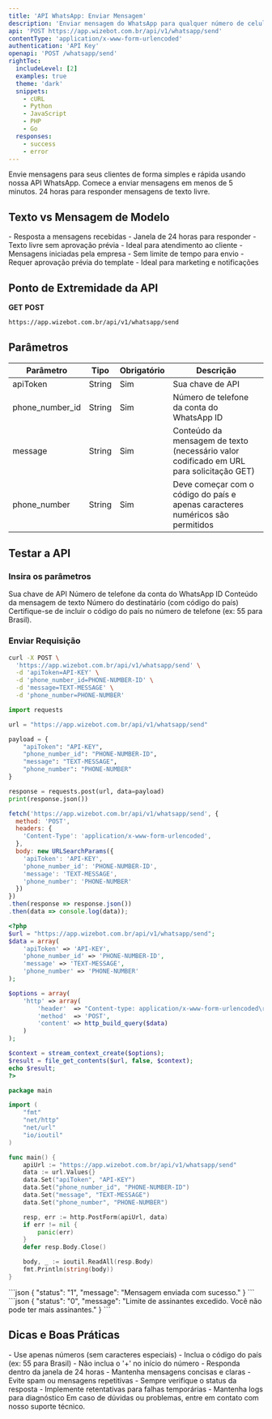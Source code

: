 ```yaml
---
title: 'API WhatsApp: Enviar Mensagem'
description: 'Enviar mensagem do WhatsApp para qualquer número de celular'
api: 'POST https://app.wizebot.com.br/api/v1/whatsapp/send'
contentType: 'application/x-www-form-urlencoded'
authentication: 'API Key'
openapi: 'POST /whatsapp/send'
rightToc:
  includeLevel: [2]
  examples: true
  theme: 'dark'
  snippets:
    - cURL
    - Python
    - JavaScript
    - PHP
    - Go
  responses:
    - success
    - error
---
```


<Note>
  Envie mensagens para seus clientes de forma simples e rápida usando nossa API WhatsApp.
</Note>

<CardGroup cols={2}>
  <Card title="Início Rápido" icon="bolt">
    Comece a enviar mensagens em menos de 5 minutos.
  </Card>
  <Card title="Limites de Uso" icon="clock">
    24 horas para responder mensagens de texto livre.
  </Card>
</CardGroup>

## Texto vs Mensagem de Modelo

<Tabs>
  <Tab title="Mensagem de Texto">
    - Resposta a mensagens recebidas
    - Janela de 24 horas para responder
    - Texto livre sem aprovação prévia
    - Ideal para atendimento ao cliente
  </Tab>
  <Tab title="Mensagem de Modelo">
    - Mensagens iniciadas pela empresa
    - Sem limite de tempo para envio
    - Requer aprovação prévia do template
    - Ideal para marketing e notificações
  </Tab>
</Tabs>

## Ponto de Extremidade da API

<Icon icon="circle-right" color="#34D399" size={20} /> **GET** 
<Icon icon="circle-right" color="#F87171" size={20} /> **POST**

```bash
https://app.wizebot.com.br/api/v1/whatsapp/send
```

## Parâmetros

| Parâmetro | Tipo | Obrigatório | Descrição |
|-----------|------|-------------|-----------|
| apiToken | String | Sim | Sua chave de API |
| phone_number_id | String | Sim | Número de telefone da conta do WhatsApp ID |
| message | String | Sim | Conteúdo da mensagem de texto (necessário valor codificado em URL para solicitação GET) |
| phone_number | String | Sim | Deve começar com o código do país e apenas caracteres numéricos são permitidos |

## Testar a API

### Insira os parâmetros

<ParamField body="apiToken" type="string" required>
  Sua chave de API
</ParamField>

<ParamField body="phone_number_id" type="string" required>
  Número de telefone da conta do WhatsApp ID
</ParamField>

<ParamField body="message" type="string" required>
  Conteúdo da mensagem de texto
</ParamField>

<ParamField body="phone_number" type="string" required placeholder="5511999999999">
  Número do destinatário (com código do país)
</ParamField>

<Tip>
  Certifique-se de incluir o código do país no número de telefone (ex: 55 para Brasil).
</Tip>

### Enviar Requisição

<RequestExample>

```bash cURL
curl -X POST \
  'https://app.wizebot.com.br/api/v1/whatsapp/send' \
  -d 'apiToken=API-KEY' \
  -d 'phone_number_id=PHONE-NUMBER-ID' \
  -d 'message=TEXT-MESSAGE' \
  -d 'phone_number=PHONE-NUMBER'
```

```python Python
import requests

url = "https://app.wizebot.com.br/api/v1/whatsapp/send"

payload = {
    "apiToken": "API-KEY",
    "phone_number_id": "PHONE-NUMBER-ID",
    "message": "TEXT-MESSAGE",
    "phone_number": "PHONE-NUMBER"
}

response = requests.post(url, data=payload)
print(response.json())
```

```javascript JavaScript
fetch('https://app.wizebot.com.br/api/v1/whatsapp/send', {
  method: 'POST',
  headers: {
    'Content-Type': 'application/x-www-form-urlencoded',
  },
  body: new URLSearchParams({
    'apiToken': 'API-KEY',
    'phone_number_id': 'PHONE-NUMBER-ID',
    'message': 'TEXT-MESSAGE',
    'phone_number': 'PHONE-NUMBER'
  })
})
.then(response => response.json())
.then(data => console.log(data));
```

```php PHP
<?php
$url = "https://app.wizebot.com.br/api/v1/whatsapp/send";
$data = array(
    'apiToken' => 'API-KEY',
    'phone_number_id' => 'PHONE-NUMBER-ID',
    'message' => 'TEXT-MESSAGE',
    'phone_number' => 'PHONE-NUMBER'
);

$options = array(
    'http' => array(
        'header'  => "Content-type: application/x-www-form-urlencoded\r\n",
        'method'  => 'POST',
        'content' => http_build_query($data)
    )
);

$context = stream_context_create($options);
$result = file_get_contents($url, false, $context);
echo $result;
?>
```

```go Go
package main

import (
    "fmt"
    "net/http"
    "net/url"
    "io/ioutil"
)

func main() {
    apiUrl := "https://app.wizebot.com.br/api/v1/whatsapp/send"
    data := url.Values{}
    data.Set("apiToken", "API-KEY")
    data.Set("phone_number_id", "PHONE-NUMBER-ID")
    data.Set("message", "TEXT-MESSAGE")
    data.Set("phone_number", "PHONE-NUMBER")

    resp, err := http.PostForm(apiUrl, data)
    if err != nil {
        panic(err)
    }
    defer resp.Body.Close()

    body, _ := ioutil.ReadAll(resp.Body)
    fmt.Println(string(body))
}
```

</RequestExample>

<ResponseField name="success" type="200 - OK">
  ```json
  {
    "status": "1",
    "message": "Mensagem enviada com sucesso."
  }
  ```
</ResponseField>

<ResponseField name="error" type="400 - Bad Request">
  ```json
  {
    "status": "0",
    "message": "Limite de assinantes excedido. Você não pode ter mais assinantes."
  }
  ```
</ResponseField>

## Dicas e Boas Práticas

<AccordionGroup>
  <Accordion title="Formatação de Números">
    - Use apenas números (sem caracteres especiais)
    - Inclua o código do país (ex: 55 para Brasil)
    - Não inclua o '+' no início do número
  </Accordion>
  
  <Accordion title="Mensagens de Texto">
    - Responda dentro da janela de 24 horas
    - Mantenha mensagens concisas e claras
    - Evite spam ou mensagens repetitivas
  </Accordion>

  <Accordion title="Tratamento de Erros">
    - Sempre verifique o status da resposta
    - Implemente retentativas para falhas temporárias
    - Mantenha logs para diagnóstico
  </Accordion>
</AccordionGroup>

<Note>
  Em caso de dúvidas ou problemas, entre em contato com nosso suporte técnico.
</Note>
